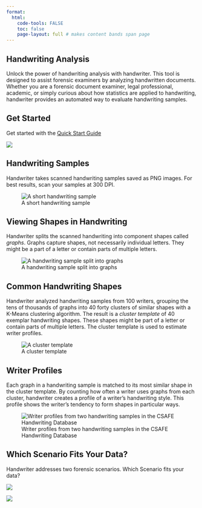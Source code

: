 ```yaml
---
format:
  html:
    code-tools: FALSE
    toc: false
    page-layout: full # makes content bands span page
---
```


::: band-light
# Handwriting Analysis

Unlock the power of handwriting analysis with handwriter. This tool is designed to assist forensic examiners by analyzing handwritten documents. Whether you are a forensic document examiner, legal professional, academic, or simply curious about how statistics are applied to handwriting, handwriter provides an automated way to evaluate handwriting samples.
:::

::: band-dark
# Get Started

Get started with the [Quick Start Guide](quick-start-guide.html)

[![](www/quick_start.png){fig-align="left"}](quick-start-guide.html)
:::

::: band-light
# Handwriting Samples

Handwriter takes scanned handwriting samples saved as PNG images. For best results, scan your samples at 300 DPI.

![A short handwriting sample](www/sample.png){fig-align="center"}
:::

::: band-dark
# Viewing Shapes in Handwriting

Handwriter splits the scanned handwriting into component shapes called *graphs*. Graphs capture shapes, not necessarily individual letters. They might be a part of a letter or contain parts of multiple letters.

![A handwriting sample split into graphs](www/sample_as_graphs.png){fig-align="center"}
:::

::: band-light
# Common Handwriting Shapes

Handwriter analyzed handwriting samples from 100 writers, grouping the tens of thousands of graphs into 40 forty clusters of similar shapes with a K-Means clustering algorithm. The result is a *cluster template* of 40 exemplar handwriting shapes. These shapes might be part of a letter or contain parts of multiple letters. The cluster template is used to estimate writer profiles.

![A cluster template](www/cluster_template.png)
:::

::: band-dark
# Writer Profiles

Each graph in a handwriting sample is matched to its most similar shape in the cluster template. By counting how often a writer uses graphs from each cluster, handwriter creates a profile of a writer's handwriting style. This profile shows the writer's tendency to form shapes in particular ways.

![Writer profiles from two handwriting samples in the CSAFE Handwriting Database](www/writer_profiles.png)
:::

:::: band-light
# Which Scenario Fits Your Data?

Handwriter addresses two forensic scenarios. Which Scenario fits your data?

::: {layout-ncol="2"}
![](www/open_set.png){fig-align="center"}

![](www/closed_set.png){fig-align="center"}
:::
::::
